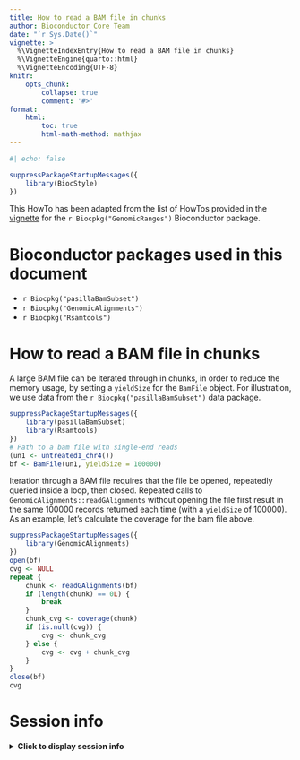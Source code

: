 ```yaml
---
title: How to read a BAM file in chunks
author: Bioconductor Core Team
date: "`r Sys.Date()`"
vignette: >
  %\VignetteIndexEntry{How to read a BAM file in chunks}
  %\VignetteEngine{quarto::html}
  %\VignetteEncoding{UTF-8}
knitr:
    opts_chunk: 
        collapse: true
        comment: '#>'
format:
    html:
        toc: true
        html-math-method: mathjax
---
```


```r
#| echo: false

suppressPackageStartupMessages({
    library(BiocStyle)
})
```

This HowTo has been adapted from the list of HowTos provided in the 
[vignette](https://bioconductor.org/packages/release/bioc/vignettes/GenomicRanges/inst/doc/GenomicRangesHOWTOs.pdf)
for the `r Biocpkg("GenomicRanges")` Bioconductor package. 

# Bioconductor packages used in this document

* `r Biocpkg("pasillaBamSubset")`
* `r Biocpkg("GenomicAlignments")`
* `r Biocpkg("Rsamtools")`

# How to read a BAM file in chunks

A large BAM file can be iterated through in chunks, in order to reduce the 
memory usage, by setting a `yieldSize` for the `BamFile` object. For 
illustration, we use data from the `r Biocpkg("pasillaBamSubset")` data package.

```r
suppressPackageStartupMessages({
    library(pasillaBamSubset)
    library(Rsamtools)
})
# Path to a bam file with single-end reads
(un1 <- untreated1_chr4())
bf <- BamFile(un1, yieldSize = 100000)
```

Iteration through a BAM file requires that the file be opened, repeatedly 
queried inside a loop, then closed. Repeated calls to 
`GenomicAlignments::readGAlignments` without opening the file first result in
the same 100000 records returned each time (with a `yieldSize` of 100000).
As an example, let's calculate the coverage for the bam file above.

```r
suppressPackageStartupMessages({
    library(GenomicAlignments)
})
open(bf)
cvg <- NULL
repeat {
    chunk <- readGAlignments(bf)
    if (length(chunk) == 0L) {
        break
    }
    chunk_cvg <- coverage(chunk)
    if (is.null(cvg)) {
        cvg <- chunk_cvg
    } else {
        cvg <- cvg + chunk_cvg
    }
}
close(bf)
cvg
```

# Session info

<details>
<summary><b>
Click to display session info
</b></summary>
```r
sessionInfo()
```
</details>

